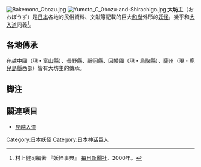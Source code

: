[[File:Bakemono_Obozu.jpg|thumb]]
[[File:Yumoto_C_Obozu-and-Shirachigo.jpg|right]]
'''大坊主'''（おおぼうず）是[[日本|日本]]各地的民俗資料、文献等記載的巨大[[和尚|和尚]]外形的[[妖怪|妖怪]]。幾乎和[[大入道|大入道]]同義<ref name="murakami">村上健司編著 『妖怪事典』 [[毎日新聞社|毎日新聞社]]、2000年。</ref>。

== 各地傳承 ==
在[[越中國|越中國]]（現・[[富山縣|富山縣]]）、[[長野縣|長野縣]]、[[靜岡縣|靜岡縣]]、[[因幡國|因幡國]]（現・[[鳥取縣|鳥取縣]]）、[[薩摩國|薩州]]（現・[[鹿兒島縣|鹿兒島縣]]西部）皆有大坊主的傳承。

== 脚注 ==
{{reflist}}

== 關連項目 ==
* [[見越入道|見越入道]]

[[Category:日本妖怪|Category:日本妖怪]]
[[Category:日本神话巨人|Category:日本神话巨人]]